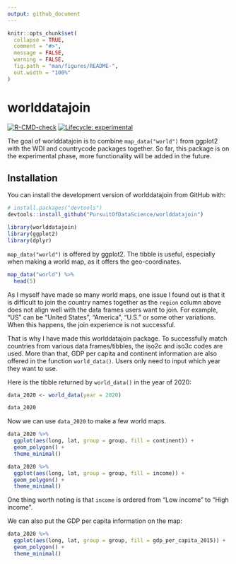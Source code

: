 ```yaml
---
output: github_document
---
```


<!-- README.md is generated from README.Rmd. Please edit that file -->

```r
knitr::opts_chunk$set(
  collapse = TRUE,
  comment = "#>",
  message = FALSE,
  warning = FALSE,
  fig.path = "man/figures/README-",
  out.width = "100%"
)
```

# worlddatajoin

<!-- badges: start -->
[![R-CMD-check](https://github.com/PursuitOfDataScience/worlddatajoin/workflows/R-CMD-check/badge.svg)](https://github.com/PursuitOfDataScience/worlddatajoin/actions)
[![Lifecycle: experimental](https://img.shields.io/badge/lifecycle-experimental-orange.svg)](https://lifecycle.r-lib.org/articles/stages.html#experimental)
<!-- badges: end -->

The goal of worlddatajoin is to combine `map_data("world")` from ggplot2 with the WDI and countrycode packages together. So far, this package is on the experimental phase, more functionality will be added in the future. 

## Installation

You can install the development version of worlddatajoin from GitHub with:

``` r
# install.packages("devtools")
devtools::install_github("PursuitOfDataScience/worlddatajoin")
```

```r
library(worlddatajoin)
library(ggplot2)
library(dplyr)
```

`map_data("world")` is offered by ggplot2. The tibble is useful, especially when making a world map, as it offers the geo-coordinates.

```r
map_data("world") %>%
  head(5)
```

As I myself have made so many world maps, one issue I found out is that it is difficult to join the country names together as the `region` column above does not align well with the data frames users want to join. For example, "US" can be "United States", "America", "U.S." or some other variations. When this happens, the join experience is not successful. 

That is why I have made this worlddatajoin package. To successfully match countries from various data frames/tibbles, the iso2c and iso3c codes are used. More than that, GDP per capita and continent information are also offered in the function `world_data()`. Users only need to input which year they want to use. 

Here is the tibble returned by `world_data()` in the year of 2020:

```r
data_2020 <- world_data(year = 2020)

data_2020
```
Now we can use `data_2020` to make a few world maps.

```r
data_2020 %>%
  ggplot(aes(long, lat, group = group, fill = continent)) +
  geom_polygon() +
  theme_minimal()
```

```r
data_2020 %>%
  ggplot(aes(long, lat, group = group, fill = income)) +
  geom_polygon() +
  theme_minimal() 
```

One thing worth noting is that `income` is ordered from "Low income" to "High income".

We can also put the GDP per capita information on the map:

```r
data_2020 %>%
  ggplot(aes(long, lat, group = group, fill = gdp_per_capita_2015)) +
  geom_polygon() +
  theme_minimal() 
```

